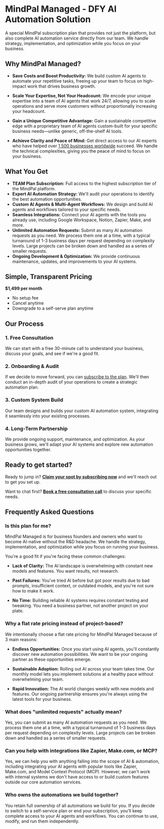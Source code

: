 # MindPal Managed - DFY AI Automation Solution

A special MindPal subscription plan that provides not just the platform, but also complete AI automation service directly from our team. We handle strategy, implementation, and optimization while you focus on your business.

## Why MindPal Managed?

- **Save Costs and Boost Productivity:** We build custom AI agents to automate your repetitive tasks, freeing up your team to focus on high-impact work that drives business growth.

- **Scale Your Expertise, Not Your Headcount:** We encode your unique expertise into a team of AI agents that work 24/7, allowing you to scale operations and serve more customers without proportionally increasing your headcount.

- **Gain a Unique Competitive Advantage:** Gain a sustainable competitive edge with a proprietary team of AI agents custom-built for your specific business needs—unlike generic, off-the-shelf AI tools.

- **Achieve Clarity and Peace of Mind:** Get direct access to our AI experts who have helped over [1,500 businesses worldwide](https://mindpal.space/customer-success) succeed. We handle the technical complexities, giving you the peace of mind to focus on your business.

## What You Get

- **TEAM Plan Subscription:** Full access to the highest subscription tier of the MindPal platform.
- **Expert AI Automation Strategy:** We'll audit your operations to identify the best automation opportunities.
- **Custom AI Agents & Multi-Agent Workflows:** We design and build AI agents and workflows tailored to your specific needs.
- **Seamless Integrations:** Connect your AI agents with the tools you already use, including Google Workspace, Notion, Zapier, Make, and more.
- **Unlimited Automation Requests:** Submit as many AI automation requests as you need. We process them one at a time, with a typical turnaround of 1-3 business days per request depending on complexity levels. Large projects can be broken down and handled as a series of smaller requests.
- **Ongoing Development & Optimization:** We provide continuous maintenance, updates, and improvements to your AI systems.

## Simple, Transparent Pricing

**$1,499 per month**

- No setup fee
- Cancel anytime
- Downgrade to a self-serve plan anytime

## Our Process


<Steps>

### 1. Free Consultation

We can start with a free 30-minute call to understand your business, discuss your goals, and see if we're a good fit.

### 2. Onboarding & Audit

If we decide to move forward, you can [subscribe to the plan](https://mindpal.space/pricing). We'll then conduct an in-depth audit of your operations to create a strategic automation plan.

### 3. Custom System Build

Our team designs and builds your custom AI automation system, integrating it seamlessly into your existing processes.

### 4. Long-Term Partnership

We provide ongoing support, maintenance, and optimization. As your business grows, we'll adapt your AI systems and explore new automation opportunities together.

</Steps>

## Ready to get started?

Ready to jump in? **[Claim your spot by subscribing now](https://mindpal.space/pricing)** and we'll reach out to get you set up.

Want to chat first? **[Book a free consultation call](https://cal.com/mindpal/mindpal-consultation-discovery-call)** to discuss your specific needs.

## Frequently Asked Questions

### Is this plan for me?

MindPal Managed is for business founders and owners who want to become AI-native without the R&D headache. We handle the strategy, implementation, and optimization while you focus on running your business.

You're a good fit if you're facing these common challenges:

- **Lack of Clarity:** The AI landscape is overwhelming with constant new models and features. You want results, not research.

- **Past Failures:** You've tried AI before but got poor results due to bad prompts, insufficient context, or outdated models, and you're not sure how to make it work.

- **No Time:** Building reliable AI systems requires constant testing and tweaking. You need a business partner, not another project on your plate.

### Why a flat rate pricing instead of project-based?

We intentionally choose a flat rate pricing for MindPal Managed because of 3 main reasons:

- **Endless Opportunities:** Once you start using AI agents, you'll constantly discover new automation possibilities. We want to be your ongoing partner as these opportunities emerge.

- **Sustainable Adoption:** Rolling out AI across your team takes time. Our monthly model lets you implement solutions at a healthy pace without overwhelming your team.

- **Rapid Innovation:** The AI world changes weekly with new models and features. Our ongoing partnership ensures you're always using the latest tools for your business.

### What does "unlimited requests" actually mean?

Yes, you can submit as many AI automation requests as you need. We process them one at a time, with a typical turnaround of 1-3 business days per request depending on complexity levels. Large projects can be broken down and handled as a series of smaller requests.

### Can you help with integrations like Zapier, Make.com, or MCP?

Yes, we can help you with anything falling into the scope of AI & automation, including integrating your AI agents with popular tools like Zapier, Make.com, and Model Context Protocol (MCP). However, we can't work with internal systems we don't have access to or build custom features outside our core automation services.

### Who owns the automations we build together?

You retain full ownership of all automations we build for you. If you decide to switch to a self-service plan or end your subscription, you'll keep complete access to your AI agents and workflows. You can continue to use, modify, and run them independently.


<PageFooter />
